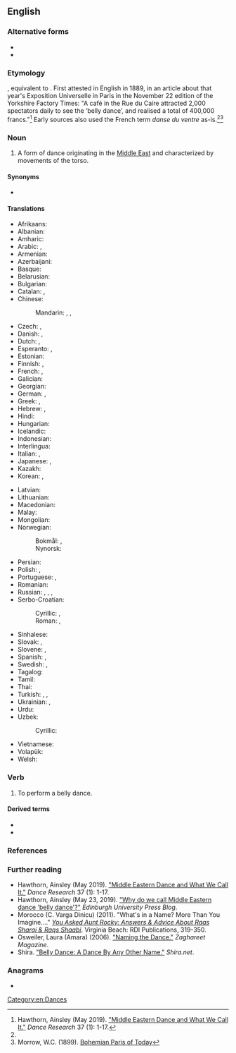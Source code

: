 {{also|bellydance|belly-dance}}
==English==
{{tea room|en|y=2019|m=June}}
{{wikipedia}}

===Alternative forms===
* {{l|en|bellydance}}
* {{l|en|belly-dance}}

===Etymology===
{{calque|en|fr|danse du ventre}}, equivalent to {{af|en|belly|dance}}. First attested in English in 1889, in an article about that year's Exposition Universelle in Paris in the November 22 edition of the Yorkshire Factory Times: "A café in the Rue du Caire attracted 2,000 spectators daily to see the ‘belly dance’, and realised a total of 400,000 francs."<ref name=":0">Hawthorn, Ainsley (May 2019). [https://www.euppublishing.com/doi/full/10.3366/drs.2019.0250 "Middle Eastern Dance and What We Call It."] ''Dance Research'' 37 (1): 1-17.</ref> Early sources also used the French term ''danse du ventre'' as-is.<ref name=":0" /><ref>Morrow, W.C. (1899). [https://books.google.ca/books?id=iSr_CgAAQBAJ&q=belly+dance#v=snippet&q=belly%20dance&f=false Bohemian Paris of Today]</ref>

===Noun===
{{en-noun|~}}

# A form of dance originating in the [[Middle East]] and characterized by movements of the torso.

====Synonyms====
* {{l|en|oriental dance}}

====Translations====
{{trans-top|form of dance}}
* Afrikaans: {{t|af|maag dans}}
* Albanian: {{t|sq|kercim i belit}}
* Amharic: {{t|am|የሆድ ዳንስ}}
* Arabic: {{t|ar|رَقْص شَرْقِيّ|m}} {{qualifier|oriental dance}}, {{t|ar|رَقْص بَلَدِيّ|m}} {{qualifier|national dance}}
* Armenian: {{t+|hy|պորտապար}}
* Azerbaijani: {{t|az|göbək rəqsi}}
* Basque: {{t|eu|sabel dantza}}
* Belarusian: {{t|be|танец жывата}}
* Bulgarian: {{t|bg|бели денс}}
* Catalan: {{t|ca|dansa oriental}}, {{t|ca|dansa del ventre}}
* Chinese:
*: Mandarin: {{t+|cmn|肚皮舞|tr=dùpíwǔ|sc=Hani}}, {{t+|cmn|東方舞}}, {{t+|cmn|东方舞|tr=dōngfāngwǔ}}
* Czech: {{t|cs|břišní tanec|m}}, {{t|cs|orientální tanec|m}}
* Danish: {{t|da|mavedans}}, {{t|da|orientalsk dans}}
* Dutch: {{t+|nl|buikdans|m}}, {{t+|nl|oriëntaalse dans|m}}
* Esperanto: {{t|eo|ventra danco}}, {{t|eo|orienta danco}}
* Estonian: {{t|et|kõhutants}}
* Finnish: {{t+|fi|vatsatanssi}}, {{t|fi|itämainen tanssi}}
* French: {{t+|fr|danse du ventre|f}}, {{t|fr|danse orientale|f}}
* Galician: {{t|gl|danza do ventre}}
* Georgian: {{t|ka|მუცლის ცეკვა}}
* German: {{t+|de|Bauchtanz|m}}, {{t|de|orientalischer Tanz|m}}
* Greek: {{t|el|χορός οριεντάλ|m}}, {{t|el|χορός της κοιλιάς|m}}
* Hebrew: {{t|he|מחול מזרחי|tr=makhól mizrakhí}}, {{t|he|ריקוד בטן|tr=makhól béten}}
* Hindi: {{t|hi|बेली डांस}}
* Hungarian: {{t+|hu|hastánc}}
* Icelandic: {{t+|is|magadans|m}}
* Indonesian: {{t|id|tari perut}}
* Interlingua: {{t|ia|dansa de ventre}}
* Italian: {{t|it|danza del ventre|f}}, {{t|it|danza dell'est|f}}
* Japanese: {{t|ja|ベリーダンス|tr=berīdansu}}, {{t|ja|オリエンタルダンス|tr=orientarudansu}}
* Kazakh: {{t|kk|іш биі}}
* Korean: {{t|ko|벨리댄스}}, {{t|ko|오리엔탈댄스}}
{{trans-mid}}
* Latvian: {{t|lv|vēderdejas}}
* Lithuanian: {{t|lt|pilvo šokis}}
* Macedonian: {{t|mk|стомачен танц|m}}
* Malay: {{t|ms|tarian gelek}}
* Mongolian: {{t|mn|бэлхүүсний бүжиг}}
* Norwegian: {{t|no|orientalsk dans}}
*: Bokmål: {{t|nb|magedans|m}}, {{t|nb|mavedans|m}}
*: Nynorsk: {{t|nn|magedans|m}}
* Persian: {{t|fa|رقص عربی|tr=raqs 'arabi}} {{qualifier|Arabic dance}}
* Polish: {{t+|pl|taniec brzucha|m-in}}, {{t+|pl|taniec orientalny|m-in}}
* Portuguese: {{t+|pt|dança do ventre|f}}, {{t+|pt|dança do ventre}}
* Romanian: {{t|ro|dans din buric|n}}
* Russian: {{t+|ru|та́нец живота́|m}}, {{t|ru|восто́чный та́нец|m}}, {{t|ru|беллидэ́нс|m}}, {{t+|ru|беллида́нс|m}}
* Serbo-Croatian:
*: Cyrillic: {{t|sh|трбушни плес}}, {{t|sh|оријентални плес}}
*: Roman: {{t|sh|trbušni ples}}, {{t|sh|orijentalni ples}}
* Sinhalese: {{t|si|බඩ නැටුම}}
* Slovak: {{t|sk|brušný tanec}}, {{t|sk|orientálny tanec}}
* Slovene: {{t|sl|trebušni ples}}, {{t|sl|trebušni ples}}
* Spanish: {{t|es|danza del vientre|f}}, {{t|es|danza oriental|f}}
* Swedish: {{t+|sv|magdans|c}}, {{t+|sv|orientalisk dans}}
* Tagalog: {{t|tl|sayaw sa silangan}}
* Tamil: {{t|ta|தொப்பை நடனம்}}
* Thai: {{t|th|ระบำหน้าท้อง|tr=rá-bam-nâa-thong}}
* Turkish: {{t+|tr|göbek dansı}}, {{t+|tr|oryantal dans}}, {{t+|tr|oryantal}}
* Ukrainian: {{t|uk|танець живота}}, {{t|uk|Східний танець}}
* Urdu: {{t|ur|بیلی ڈانس|tr=baili dance}}
* Uzbek: {{t|uz|qorin raqsi}}
*: Cyrillic: {{t|uz|қорин рақси|sc=Cyrl}}
* Vietnamese: {{t|vi|múa bụng}}
* Volapük: {{t|vo|bälidadanüd}}
* Welsh: {{t|cy|bolddawns}}
{{trans-bottom}}

===Verb===
{{en-verb}}

# To perform a belly dance.

====Derived terms====
* {{l|en|belly dancer}}
* {{l|en|belly dancing}}

===References===
<references />

===Further reading===
* Hawthorn, Ainsley (May 2019). [https://www.euppublishing.com/doi/full/10.3366/drs.2019.0250 "Middle Eastern Dance and What We Call It."] ''Dance Research'' 37 (1): 1-17.
*Hawthorn, Ainsley (May 23, 2019). [https://euppublishingblog.com/2019/05/23/middle-eastern-dance-belly-dance/ "Why do we call Middle Eastern dance 'belly dance'?"] ''Edinburgh University Press Blog''.
*Morocco (C. Varga Dinicu) (2011). "What's in a Name? More Than You Imagine...." ''[https://books.google.ca/books/about/You_Asked_Aunt_Rocky_Answers_Advice_Abou.html?id=Vo6iAwAAQBAJ&redir_esc=y You Asked Aunt Rocky: Answers & Advice About Raqs Sharqi & Raqs Shaabi]''. Virginia Beach: RDI Publications, 319-350.
*Osweiler, Laura (Amara) (2006). [https://web.archive.org/web/20150910000344/http://amaradances.com/amara_articles/2006_naming.html "Naming the Dance."] ''Zaghareet Magazine''.
*Shira. [http://www.shira.net/musings/dance-by-any-other-name.htm "Belly Dance: A Dance By Any Other Name."] ''Shira.net''.

===Anagrams===
* {{anagrams|en|a=abcdeellny|call-by-need}}

[[Category:en:Dances]]